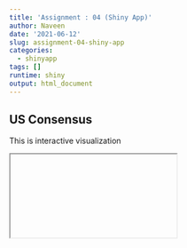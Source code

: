 ```yaml
---
title: 'Assignment : 04 (Shiny App)'
author: Naveen
date: '2021-06-12'
slug: assignment-04-shiny-app
categories:
  - shinyapp
tags: []
runtime: shiny
output: html_document
---
```



## US Consensus
This is interactive visualization 

<iframe> src= "https://naveenkapoor.shinyapps.io/DataAnalytics/" height = "1000" width = "100%" frameborder ="no" </iframe>
